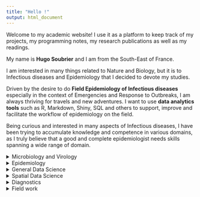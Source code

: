 ```yaml
---
title: "Hello !"
output: html_document
---
```


<html>  
    <link rel="stylesheet" href="/css/custom.css" />
</html>

<p class="intro">Welcome to my academic website! I use it as a platform to keep track of my projects, my programming notes, my research publications as well as my readings.</p>

My name is **Hugo Soubrier** and I am from the South-East of France.  

I am interested in many things related to Nature and Biology, but it is to Infectious diseases and Epidemiology that I decided to devote my studies. 

Driven by the desire to do <strong>Field Epidemiology of Infectious diseases</strong> especially in the context of Emergencies and Response to Outbreaks, I am always thriving for travels and new adventures. I want to use <strong>data analytics tools</strong> such as R, Markdown, Shiny, SQL and others to support, improve and facilitate the workflow of epidemiology on the field.

Being curious and interested in many aspects of Infectious diseases, I have been trying to accumulate knowledge and competence in various domains, as I truly believe that a good and complete epidemiologist needs skills spanning a wide range of domain. 

<details class="item-1">
    <summary>Microbiology and Virology</summary>
    <p>The teaching in immunology, virology and bacteriology during my BSc in Microbiology at Imperial College London, and then my MSc in Control of Infectious Diseases at the London School of Tropical Medicine (LSHTM), has given me a critical eye on the biology, ecology spread and control of infectious agents.</p>
  </details>
  
<details class="item-2">
    <summary>Epidemiology</summary>
    <p>My epidemiology competence stem from my MSc Control of Infectious Diseases at the LSHTM. It is my main subject of interest, and from the basics of epidemiology I have deepened my knowledge to Spatial Epidemiology and Epidemiology of Infectious Diseases, also Field Epidemiology and its various applications to Emergency context and Outbreaks.</p>
    
<p>The different Advanced statistics course I followed at the LSHTM have equipped me with solid theoretical foundations for my epidemiological analysis.</p>
</details>
  
  <details class="item-3">
    <summary>General Data Science</summary>
    <p>I started learning data science with self-taught resources but since then I have applied several of my skills to my university projects and recent work at Bernhard Nocht Institute of Tropical Medicine (BNITM). I am mainly focused on R and its environment (Rmarkdown, Rshiny …), but I also know SQL, Markdown, HTML and CSS. I love to learn and discover new skills and tools, as an example, I have learned how to code the current website to help me with organize my projects and store my programming notes.</p>

<p>My data science skills were reinforced on the theoretical side by strong Advanced Statistics course that I followed during my MSc at the LSHTM.</p>

  </details>
  
  <details class ="item-4">
    <summary>Spatial Data Science</summary>
    <p>Spatial data science has a very special importance for me. I love maps and geography, and therefore at LSHTM I decided to study Spatial Epidemiology. Since then, I have never stopped to practice this skill and tried to apply it to most of my projects. I am fond of map making, and other data visualization in spatial context. From my master project until my most recent publication, I am always using maps as my primary point to understand a situation or context.</p>

<p>I am comfortable with ArcGIS, QGIS, GeoDa, SatScan, but it’s mainly on R that I have conducted most of my spatial analysis. I know how to make maps as well as interactive maps from R environment and embed them in various support such as markdown reports or Shiny dashboards.</p>

<p>I also have extensive knowledge of remote-sensing data which were my primary data source for my Master project. I have used R to download, handled and analyzed data provided by Sentinel-2 and Landsat-8 satellites. Processing GeoTiff files into Temperature, Rainfall, Landcover and NDVI datasets. I have also learned to performed geographical calculation, and extract raster values for given sampled points.</p>
  </details>
  
  <details class ="item-5">
    <summary>Diagnostics</summary>
    <p>It’s my belief that any strong epidemiologist shall have a good understanding of the data collection workflow in order to identify pitfalls, biases and to fully grasp the extent of its datasets. On this basis, I have tried to be at the start of the data collection workflow, and now I can proudly say that I have a strong diagnostic experience.</p>

<p>Having worked 2 years at Bernhard Nocht Institute of Tropical Medicine in the Africa Team of the Virology department, we were specialized in diagnostic of class-4 infectious agents (Ebolaviruses, Marburgviruses, Lassa virus, Yellow Fever virus, Dengue virus…). There I was trained by the European Mobile Laboratory, for handling of class-4 pathogens in BSL-3 laboratories on the field.</p> 

<p>I have solid grounds in PCR diagnostics especially qRT-PCR, as well as in serology (IFA, ELISA). Our project of capacity building of local Diagnostic laboratory in West Africa has given me opportunities to share those skills by training local teams.</p>
  </details>
  
  <details class="item-6">
    <summary>Field work</summary>
    <p>Field work was the first experience I tried to obtain as soon as my MSc was over. I am glad to say that I have now been deployed 5 times to Guinea to respond to the Ebola Virus Disease outbreak that started in February 2021. The deployments under the Global Outbreak Alert and Response Network (GOARN) of WHO, has given me strong field experience in what could be described as intense settings.</p>

<p>I have loved my work there, and our capacity building project in Conakry and in the remote forest of Guinea has been extremely valuable to me, as much on the professional side, as on the personal side. My experience of Africa was up to my expectations, and reinforced my desire to work there on the field.</p>
  </details>
  
  




